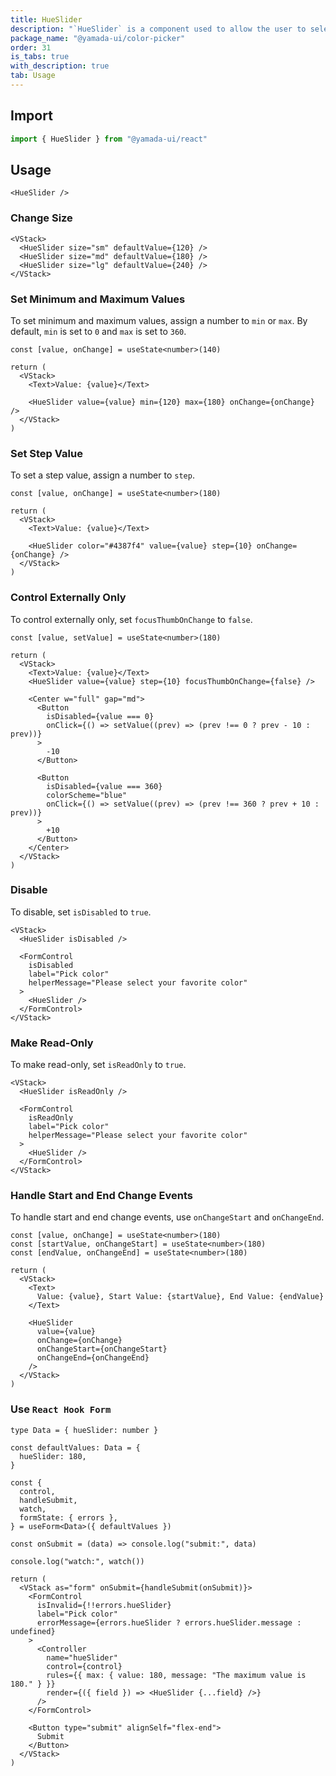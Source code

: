 ```yaml
---
title: HueSlider
description: "`HueSlider` is a component used to allow the user to select a color hue."
package_name: "@yamada-ui/color-picker"
order: 31
is_tabs: true
with_description: true
tab: Usage
---
```


## Import

```ts
import { HueSlider } from "@yamada-ui/react"
```

## Usage

```tsx
<HueSlider />
```

### Change Size

```tsx
<VStack>
  <HueSlider size="sm" defaultValue={120} />
  <HueSlider size="md" defaultValue={180} />
  <HueSlider size="lg" defaultValue={240} />
</VStack>
```

### Set Minimum and Maximum Values

To set minimum and maximum values, assign a number to `min` or `max`. By default, `min` is set to `0` and `max` is set to `360`.

```tsx functional=true
const [value, onChange] = useState<number>(140)

return (
  <VStack>
    <Text>Value: {value}</Text>

    <HueSlider value={value} min={120} max={180} onChange={onChange} />
  </VStack>
)
```

### Set Step Value

To set a step value, assign a number to `step`.

```tsx functional=true
const [value, onChange] = useState<number>(180)

return (
  <VStack>
    <Text>Value: {value}</Text>

    <HueSlider color="#4387f4" value={value} step={10} onChange={onChange} />
  </VStack>
)
```

### Control Externally Only

To control externally only, set `focusThumbOnChange` to `false`.

```tsx functional=true
const [value, setValue] = useState<number>(180)

return (
  <VStack>
    <Text>Value: {value}</Text>
    <HueSlider value={value} step={10} focusThumbOnChange={false} />

    <Center w="full" gap="md">
      <Button
        isDisabled={value === 0}
        onClick={() => setValue((prev) => (prev !== 0 ? prev - 10 : prev))}
      >
        -10
      </Button>

      <Button
        isDisabled={value === 360}
        colorScheme="blue"
        onClick={() => setValue((prev) => (prev !== 360 ? prev + 10 : prev))}
      >
        +10
      </Button>
    </Center>
  </VStack>
)
```

### Disable

To disable, set `isDisabled` to `true`.

```tsx
<VStack>
  <HueSlider isDisabled />

  <FormControl
    isDisabled
    label="Pick color"
    helperMessage="Please select your favorite color"
  >
    <HueSlider />
  </FormControl>
</VStack>
```

### Make Read-Only

To make read-only, set `isReadOnly` to `true`.

```tsx
<VStack>
  <HueSlider isReadOnly />

  <FormControl
    isReadOnly
    label="Pick color"
    helperMessage="Please select your favorite color"
  >
    <HueSlider />
  </FormControl>
</VStack>
```

### Handle Start and End Change Events

To handle start and end change events, use `onChangeStart` and `onChangeEnd`.

```tsx functional=true
const [value, onChange] = useState<number>(180)
const [startValue, onChangeStart] = useState<number>(180)
const [endValue, onChangeEnd] = useState<number>(180)

return (
  <VStack>
    <Text>
      Value: {value}, Start Value: {startValue}, End Value: {endValue}
    </Text>

    <HueSlider
      value={value}
      onChange={onChange}
      onChangeStart={onChangeStart}
      onChangeEnd={onChangeEnd}
    />
  </VStack>
)
```

### Use `React Hook Form`

```tsx functional=true
type Data = { hueSlider: number }

const defaultValues: Data = {
  hueSlider: 180,
}

const {
  control,
  handleSubmit,
  watch,
  formState: { errors },
} = useForm<Data>({ defaultValues })

const onSubmit = (data) => console.log("submit:", data)

console.log("watch:", watch())

return (
  <VStack as="form" onSubmit={handleSubmit(onSubmit)}>
    <FormControl
      isInvalid={!!errors.hueSlider}
      label="Pick color"
      errorMessage={errors.hueSlider ? errors.hueSlider.message : undefined}
    >
      <Controller
        name="hueSlider"
        control={control}
        rules={{ max: { value: 180, message: "The maximum value is 180." } }}
        render={({ field }) => <HueSlider {...field} />}
      />
    </FormControl>

    <Button type="submit" alignSelf="flex-end">
      Submit
    </Button>
  </VStack>
)
```
